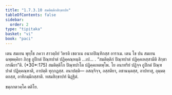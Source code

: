 ```yaml
---
title: "1.7.3.10 สมติตฺติกสิกฺขาปท"
tableOfContents: false
sidebar:
  order: 2
type: "tipitaka"
basket: "vi"
book: "paci"
---
```



<DynamicBreadcrumb />

<Division number="605" book="paci">

<Paragraph number="1830" book="paci">
เตน สมเยน พุทฺโธ ภควา สาวตฺถิยํ วิหรติ เชตวเน อนาถปิณฺฑิกสฺส อาราเม. เตน โข ปน สมเยน ฉพฺพคฺคิยา ภิกฺขู ถูปีกตํ ปิณฺฑปาตํ ปฏิคฺคณฺหนฺติ …เป… .
</Paragraph>

<Paragraph number="1831" book="paci">
<Emphasis>“สมติตฺติกํ ปิณฺฑปาตํ ปฏิคฺคเหสฺสามีติ สิกฺขา กรณียา”</Emphasis>ติ. (*30*:<Emphasis>175</Emphasis>)
</Paragraph>

<Paragraph number="1832" book="paci">
สมติตฺติโก ปิณฺฑปาโต ปฏิคฺคเหตพฺโพ. โย อนาทริยํ ปฏิจฺจ ถูปีกตํ ปิณฺฑปาตํ ปฏิคฺคณฺหาติ, อาปตฺติ ทุกฺกฏสฺส.
</Paragraph>

<Paragraph number="1833" book="paci">
อนาปตฺติ— อสญฺจิจฺจ, อสฺสติยา, อชานนฺตสฺส, อาปทาสุ, อุมฺมตฺตกสฺส, อาทิกมฺมิกสฺสาติ.

</Paragraph>
</Division>

<Paragraph number="1834" type="center" book="paci">
ทสมสิกฺขาปทํ นิฏฺฐิตํ.

  
ขมฺภกตวคฺโค ตติโย.
</Paragraph>